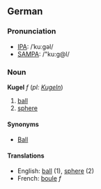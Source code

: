 ==German==
===Pronunciation===
*[[w:IPA|IPA]]: /ˈkuːgəl/
*[[w:SAMPA|SAMPA]]: /"ku:g@l/

===Noun===
'''Kugel''' ''f'' (''pl: [[Kugeln]]'')

# [[ball]]
# [[sphere]]

====Synonyms====
*[[Ball]]

====Translations====
*English: [[ball]] (1), [[sphere]] (2)
*French: [[boule]] ''f''